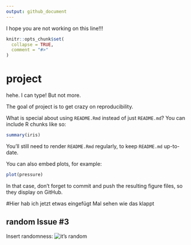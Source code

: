 ```yaml
---
output: github_document
---
```


I hope you are not working on this line!!!

<!-- README.md is generated from README.Rmd. Please edit that file -->

```r
knitr::opts_chunk$set(
  collapse = TRUE,
  comment = "#>"
)
```

# project

hehe.
I can type! But not more.

<!-- badges: start -->
<!-- badges: end -->

The goal of project is to get crazy on reproducibility.

What is special about using `README.Rmd` instead of just `README.md`? You can include R chunks like so:

```r
summary(iris)
```

You'll still need to render `README.Rmd` regularly, to keep `README.md` up-to-date.

You can also embed plots, for example:

```r
plot(pressure)
```

In that case, don't forget to commit and push the resulting figure files, so they display on GitHub.



#Hier hab ich jetzt etwas eingefügt
Mal sehen wie das klappt



## random Issue #3

Insert randomness:
![it's random](https://imgs.xkcd.com/comics/random_number.png)
